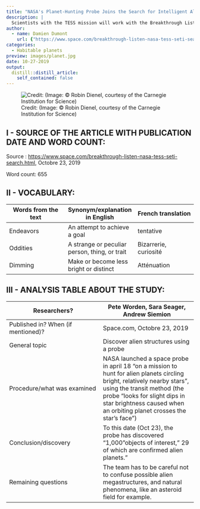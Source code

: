 ```yaml
---
title: "NASA's Planet-Hunting Probe Joins the Search for Intelligent Aliens"
description: |
  Scientists with the TESS mission will work with the Breakthrough Listen project.
author:
  - name: Damien Dumont
    url: {"https://www.space.com/breakthrough-listen-nasa-tess-seti-search.html"}
categories:
  - Habitable planets
preview: images/planet.jpg
date: 10-27-2019
output:
  distill::distill_article:
    self_contained: false
---
```




![Credit: (Image: © Robin Dienel, courtesy of the Carnegie Institution for Science)](images/planet.jpg)

## I - SOURCE OF THE ARTICLE WITH PUBLICATION DATE AND WORD COUNT:

Source : <https://www.space.com/breakthrough-listen-nasa-tess-seti-search.html>, Octobre 23, 2019

Word count: 655

## II - VOCABULARY:

| Words from the text | Synonym/explanation in English | French translation |
|--|--|--|
| Endeavors | An attempt to achieve a goal | tentative |
| Oddities | A strange or peculiar person, thing, or trait | Bizarrerie, curiosité |
| Dimming | Make or become less bright or distinct | Atténuation |

## III - ANALYSIS TABLE ABOUT THE STUDY:

| Researchers? | Pete Worden, Sara Seager, Andrew Siemion |
|-|-|
| Published in? When (if mentioned)? | Space.com, Octobre 23, 2019 |
| General topic | Discover alien structures using a probe |
| Procedure/what was examined | NASA launched a space probe in april 18 "on a mission to hunt for alien planets circling bright, relatively nearby stars", using the transit method (the probe "looks for slight dips in star brightness caused when an orbiting planet crosses the star's face") |
| Conclusion/discovery | To this date (Oct 23), the probe has discovered "1,000 "objects of interest," 29 of which are confirmed alien planets." |
| Remaining questions | The team has to be careful not to confuse possible alien megastructures, and natural phenomena, like an asteroid field for example. |

